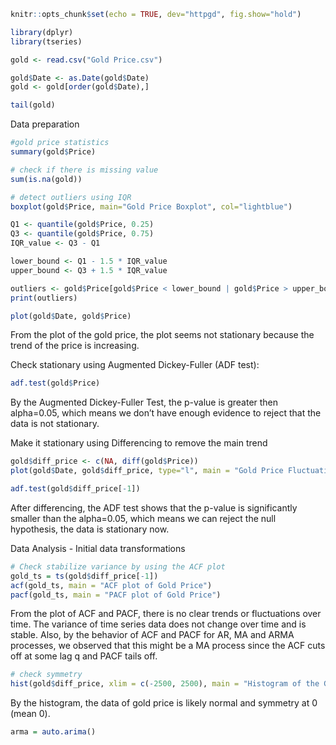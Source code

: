 ```r
knitr::opts_chunk$set(echo = TRUE, dev="httpgd", fig.show="hold")
```

```r
library(dplyr)
library(tseries)
```

```r
gold <- read.csv("Gold Price.csv")
```

```r
gold$Date <- as.Date(gold$Date)
gold <- gold[order(gold$Date),]
```

```r
tail(gold)
```

Data preparation
```r
#gold price statistics
summary(gold$Price)
```

```r
# check if there is missing value
sum(is.na(gold))

# detect outliers using IQR
boxplot(gold$Price, main="Gold Price Boxplot", col="lightblue")

Q1 <- quantile(gold$Price, 0.25)
Q3 <- quantile(gold$Price, 0.75)
IQR_value <- Q3 - Q1

lower_bound <- Q1 - 1.5 * IQR_value
upper_bound <- Q3 + 1.5 * IQR_value

outliers <- gold$Price[gold$Price < lower_bound | gold$Price > upper_bound]
print(outliers)

```

```r
plot(gold$Date, gold$Price)
```
From the plot of the gold price, the plot seems not stationary because the trend of the price is increasing.

Check stationary using Augmented Dickey-Fuller (ADF test):
```r
adf.test(gold$Price)
```
By the Augmented Dickey-Fuller Test, the p-value is greater then alpha=0.05, which means we don't have enough evidence to reject that the data is not stationary. 

Make it stationary using Differencing to remove the main trend
```r
gold$diff_price <- c(NA, diff(gold$Price))
plot(gold$Date, gold$diff_price, type="l", main = "Gold Price Fluctuations")
```
```r
adf.test(gold$diff_price[-1])
```
After differencing, the ADF test shows that the p-value is significantly smaller than the alpha=0.05, which means we can reject the null hypothesis, the data is stationary now. 


Data Analysis
- Initial data transformations
```r
# Check stabilize variance by using the ACF plot
gold_ts = ts(gold$diff_price[-1])
acf(gold_ts, main = "ACF plot of Gold Price")
pacf(gold_ts, main = "PACF plot of Gold Price")
```
From the plot of ACF and PACF, there is no clear trends or fluctuations over time. The variance of time series data does not change over time and is stable. Also, by the behavior of ACF and PACF for AR, MA and ARMA processes, we observed that this might be a MA process since the ACF cuts off at some lag q and PACF tails off.

```r
# check symmetry
hist(gold$diff_price, xlim = c(-2500, 2500), main = "Histogram of the Gold Price")
```
By the histogram, the data of gold price is likely normal and symmetry at 0 (mean 0).

```r
arma = auto.arima()
```


